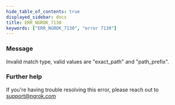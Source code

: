 ```yaml
---
hide_table_of_contents: true
displayed_sidebar: docs
title: ERR_NGROK_7130
keywords: ["ERR_NGROK_7130", "error 7130"]
---
```


### Message

Invalid match type, valid values are "exact_path" and "path_prefix".

### Further help

If you're having trouble resolving this error, please reach out to [support@ngrok.com](mailto:support@ngrok.com?subject=Help%20with%20ERR_NGROK_7130)
